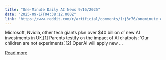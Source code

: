 ```yaml
---
title: "One-Minute Daily AI News 9/16/2025"
date: "2025-09-17T04:38:12.000Z"
link: "https://www.reddit.com/r/artificial/comments/1nj3r76/oneminute_daily_ai_news_9162025/"
---
```


Microsoft, Nvidia, other tech giants plan over $40 billion of new AI investments in UK.[1]
 Parents testify on the impact of AI chatbots: ‘Our children are not experiments’.[2]
 OpenAI will apply new ...

[Read more](https://www.reddit.com/r/artificial/comments/1nj3r76/oneminute_daily_ai_news_9162025/)
